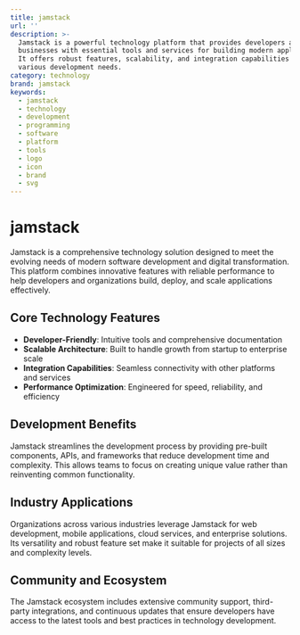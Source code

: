 ```yaml
---
title: jamstack
url: ''
description: >-
  Jamstack is a powerful technology platform that provides developers and
  businesses with essential tools and services for building modern applications.
  It offers robust features, scalability, and integration capabilities for
  various development needs.
category: technology
brand: jamstack
keywords:
  - jamstack
  - technology
  - development
  - programming
  - software
  - platform
  - tools
  - logo
  - icon
  - brand
  - svg
---
```


# jamstack

Jamstack is a comprehensive technology solution designed to meet the evolving needs of modern software development and digital transformation. This platform combines innovative features with reliable performance to help developers and organizations build, deploy, and scale applications effectively.

## Core Technology Features

- **Developer-Friendly**: Intuitive tools and comprehensive documentation
- **Scalable Architecture**: Built to handle growth from startup to enterprise scale
- **Integration Capabilities**: Seamless connectivity with other platforms and services
- **Performance Optimization**: Engineered for speed, reliability, and efficiency

## Development Benefits

Jamstack streamlines the development process by providing pre-built components, APIs, and frameworks that reduce development time and complexity. This allows teams to focus on creating unique value rather than reinventing common functionality.

## Industry Applications

Organizations across various industries leverage Jamstack for web development, mobile applications, cloud services, and enterprise solutions. Its versatility and robust feature set make it suitable for projects of all sizes and complexity levels.

## Community and Ecosystem

The Jamstack ecosystem includes extensive community support, third-party integrations, and continuous updates that ensure developers have access to the latest tools and best practices in technology development.
